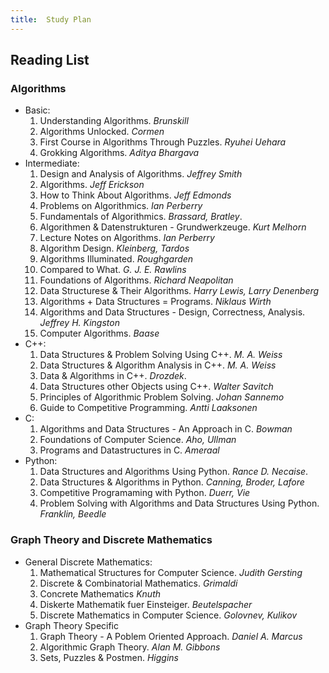 ```yaml
---
title:  Study Plan
---
```


## 

## Reading List

### Algorithms

* Basic:
    1. Understanding Algorithms. *Brunskill*
    2. Algorithms Unlocked. *Cormen*
    4. First Course in Algorithms Through Puzzles. *Ryuhei Uehara*
    5. Grokking Algorithms. *Aditya Bhargava*
* Intermediate:
    1. Design and Analysis of Algorithms. *Jeffrey Smith*
    7. Algorithms. *Jeff Erickson*
    8. How to Think About Algorithms. *Jeff Edmonds*
    9. Problems on Algorithmics. *Ian Perberry*
    10. Fundamentals of Algorithmics. *Brassard, Bratley*.
    11. Algorithmen & Datenstrukturen - Grundwerkzeuge. *Kurt Melhorn*
    12. Lecture Notes on Algorithms. *Ian Perberry*
    13. Algorithm Design. *Kleinberg, Tardos*
    14. Algorithms Illuminated. *Roughgarden*
    15. Compared to What. *G. J. E. Rawlins*
    15. Foundations of Algorithms. *Richard Neapolitan*
    16. Data Structurese & Their Algorithms. *Harry Lewis, Larry Denenberg*
    17. Algorithms + Data Structures = Programs. *Niklaus Wirth*
    18. Algorithms and Data Structures - Design, Correctness, Analysis. *Jeffrey H. Kingston*
    18. Computer Algorithms. *Baase*
* C++: 
    1. Data Structures & Problem Solving Using C++. *M. A. Weiss*
    2. Data Structures & Algorithm Analysis in C++. *M. A. Weiss*
    3. Data & Algorithms in C++. *Drozdek*. 
    4. Data Structures other Objects using C++. *Walter Savitch*
    5. Principles of Algorithmic Problem Solving. *Johan Sannemo*
    6. Guide to Competitive Programming. *Antti Laaksonen*
* C: 
    1. Algorithms and Data Structures - An Approach in C. *Bowman*
    2. Foundations of Computer Science. *Aho, Ullman*
    3. Programs and Datastructures in C. *Ameraal*
* Python:
    1. Data Structures and Algorithms Using Python. *Rance D. Necaise*. 
    2. Data Structures & Algorithms in Python. *Canning, Broder, Lafore*
    3. Competitive Programaming with Python. *Duerr, Vie*
    4. Problem Solving with Algorithms and Data Structures Using Python. *Franklin, Beedle*

### Graph Theory and Discrete Mathematics

* General Discrete Mathematics:
    1. Mathematical Structures for Computer Science. *Judith Gersting*
    2. Discrete & Combinatorial Mathematics. *Grimaldi*
    3. Concrete Mathematics *Knuth*
    4. Diskerte Mathematik fuer Einsteiger. *Beutelspacher*
    5. Discrete Mathematics in Computer Science. *Golovnev, Kulikov*
* Graph Theory Specific
    1. Graph Theory - A Poblem Oriented Approach. *Daniel A. Marcus*
    2. Algorithmic Graph Theory. *Alan M. Gibbons*
    3. Sets, Puzzles & Postmen. *Higgins*